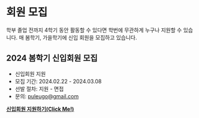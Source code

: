 # 회원 모집

학부 졸업 전까지 4학기 동안 활동할 수 있다면 학번에 무관하게 누구나 지원할 수 있습니다.
매 봄학기, 가을학기에 신입 회원을 모집하고 있습니다.

## 2024 봄학기 신입회원 모집
- 신입회원 지원
- 모집 기간: 2024.02.22 - 2024.03.08
- 선발 절차: 지원 - 면접
- 문의: [puleugo@gmail.com](mailto:puleugo@gmail.com)

<b>[신입회원 지원하기(Click Me!)](https://forms.gle/bNfqR84KM8ei3S8j9)</b>
